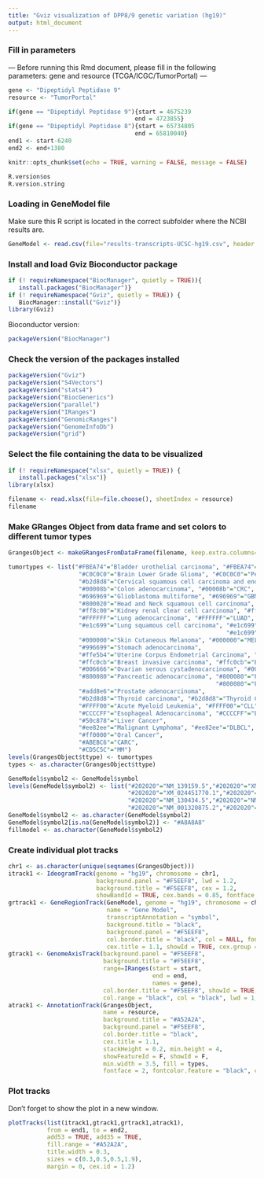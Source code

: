 ```yaml
---
title: "Gviz visualization of DPP8/9 genetic variation (hg19)"
output: html_document
---
```


### Fill in parameters

--- Before running this Rmd document, please fill in the following parameters: gene and resource (TCGA/ICGC/TumorPortal) ---

```r
gene <- "Dipeptidyl Peptidase 9"
resource <- "TumorPortal"

if(gene == "Dipeptidyl Peptidase 9"){start = 4675239 
                                    end = 4723855}
if(gene == "Dipeptidyl Peptidase 8"){start = 65734805
                                    end = 65810040}
end1 <- start-6240
end2 <- end+1380
```

```r
knitr::opts_chunk$set(echo = TRUE, warning = FALSE, message = FALSE)
```

```r
R.version$os
R.version.string
```

### Loading in GeneModel file

Make sure this R script is located in the correct subfolder where the NCBI results are.

```r
GeneModel <- read.csv(file="results-transcripts-UCSC-hg19.csv", header = TRUE, sep=";")
```

### Install and load Gviz Bioconductor package

```r
if (! requireNamespace("BiocManager", quietly = TRUE)){
   install.packages("BiocManager")}
if (! requireNamespace("Gviz", quietly = TRUE)) {
   BiocManager::install("Gviz")}
library(Gviz)
```

Bioconductor version:

```r
packageVersion("BiocManager")
```

### Check the version of the packages installed

```r
packageVersion("Gviz")
packageVersion("S4Vectors")
packageVersion("stats4")
packageVersion("BiocGenerics")
packageVersion("parallel")
packageVersion("IRanges")
packageVersion("GenomicRanges")
packageVersion("GenomeInfoDb")
packageVersion("grid")
```

### Select the file containing the data to be visualized

```r
if (! requireNamespace("xlsx", quietly = TRUE)) {
   install.packages("xlsx")}
library(xlsx)

filename <- read.xlsx(file=file.choose(), sheetIndex = resource)
filename
```

### Make GRanges Object from data frame and set colors to different tumor types

```r
GrangesObject <- makeGRangesFromDataFrame(filename, keep.extra.columns=TRUE)

tumortypes <- list("#FBEA74"="Bladder urothelial carcinoma", "#FBEA74"="Bladder Urothelial carcinoma","#FBEA74"="BLCA",
                    "#C0C0C0"="Brain Lower Grade Glioma", "#C0C0C0"="Pediatric Brain Cancer",
                    "#b2d8d8"="Cervical squamous cell carcinoma and endocervical adenocarcinoma",
                    "#00008b"="Colon adenocarcinoma", "#00008b"="CRC",
                    "#696969"="Glioblastoma multiforme", "#696969"="GBM",
                    "#800020"="Head and Neck squamous cell carcinoma", "#800020"="HNSC",
                    "#ff8c00"="Kidney renal clear cell carcinoma", "#ff8c00"="Renal Cell Cancer","#ff8c00"="KIRC",
                    "#FFFFFF"="Lung adenocarcinoma", "#FFFFFF"="LUAD",
                    "#e1c699"="Lung squamous cell carcinoma", "#e1c699"="Lung Cancer - Squamous cell carcinoma",  
                                                              "#e1c699"="LUSC",
                    "#000000"="Skin Cutaneous Melanoma", "#000000"="MEL",
                    "#996699"="Stomach adenocarcinoma",
                    "#ffe5b4"="Uterine Corpus Endometrial Carcinoma", "#ffe5b4"="UCEC",
                    "#ffc0cb"="Breast invasive carcinoma", "#ffc0cb"="Breast Triple Negative/Lobular Cancer", "#ffc0cb"="BRCA",
                    "#006666"="Ovarian serous cystadenocarcinoma", "#006666"="Ovarian Cancer", "#006666"="OV",
                    "#800080"="Pancreatic adenocarcinoma", "#800080"="Pancreatic Cancer", 
                                                           "#800080"="Pancreatic Cancer Endocrine neoplasms",
                    "#add8e6"="Prostate adenocarcinoma",
                    "#b2d8d8"="Thyroid carcinoma", "#b2d8d8"="Thyroid Cancer",
                    "#FFFF00"="Acute Myeloid Leukemia", "#FFFF00"="CLL",
                    "#CCCCFF"="Esophageal Adenocarcinoma", "#CCCCFF"="ESO",
                    "#50c878"="Liver Cancer",
                    "#ee82ee"="Malignant Lymphoma", "#ee82ee"="DLBCL",
                    "#ff0000"="Oral Cancer",
                    "#ABEBC6"="CARC",
                    "#CD5C5C"="MM")
levels(GrangesObject$ttype) <- tumortypes
types <- as.character(GrangesObject$ttype)

GeneModel$symbol2 <- GeneModel$symbol
levels(GeneModel$symbol2) <- list("#202020"="NM_139159.5","#202020"="XM_011528408.1",
                                  "#202020"="XM_024451770.1","#202020"="XM_011528410.1",
                                  "#202020"="NM_130434.5","#202020"="NM_001320876.2",
                                  "#202020"="NM_001320875.2","#202020"="NM_197960.4")
GeneModel$symbol2 <- as.character(GeneModel$symbol2)
GeneModel$symbol2[is.na(GeneModel$symbol2)] <- "#A8A8A8"
fillmodel <- as.character(GeneModel$symbol2)
```

### Create individual plot tracks

```r
chr1 <- as.character(unique(seqnames(GrangesObject)))
itrack1 <- IdeogramTrack(genome = "hg19", chromosome = chr1,
                         background.panel = "#F5EEF8", lwd = 1.2,
                         background.title = "#F5EEF8", cex = 1.2,
                         showBandId = TRUE, cex.bands = 0.85, fontface = 2)
grtrack1 <- GeneRegionTrack(GeneModel, genome = "hg19", chromosome = chr1, 
                            name = "Gene Model",
                            transcriptAnnotation = "symbol",
                            background.title = "black",
                            background.panel = "#F5EEF8",
                            col.border.title = "black", col = NULL, fontface = 2,
                            cex.title = 1.1, showId = TRUE, cex.group = 0.9, fill = fillmodel)
gtrack1 <- GenomeAxisTrack(background.panel = "#F5EEF8",
                           background.title = "#F5EEF8", 
                           range=IRanges(start = start,
                                         end = end,
                                         names = gene),
                           col.border.title = "#F5EEF8", showId = TRUE, cex = 1.1,
                           col.range = "black", col = "black", lwd = 1, fontface = 2)
atrack1 <- AnnotationTrack(GrangesObject,
                           name = resource,
                           background.title = "#A52A2A",
                           background.panel = "#F5EEF8",
                           col.border.title = "black",
                           cex.title = 1.1, 
                           stackHeight = 0.2, min.height = 4,
                           showFeatureId = F, showId = F, 
                           min.width = 3.5, fill = types, 
                           fontface = 2, fontcolor.feature = "black", col = "dark grey")
```

### Plot tracks

Don't forget to show the plot in a new window.

```r
plotTracks(list(itrack1,gtrack1,grtrack1,atrack1),
           from = end1, to = end2, 
           add53 = TRUE, add35 = TRUE,
           fill.range = "#A52A2A",
           title.width = 0.3, 
           sizes = c(0.3,0.5,0.5,1.9),
           margin = 0, cex.id = 1.2)
```